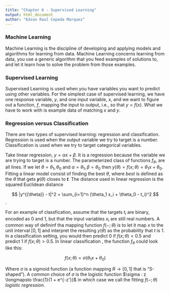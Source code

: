 ```yaml
---
title: "Chapter 6 - Supervised Learning"
output: html_document
author: "Edson Raul Cepeda Marquez"
---
```


### Machine Learning

Machine Learning is the discipline of developing and applying models and algorithms for learning from data.
Machine Learning concerns learning from data, you use a generic algorithm that you feed examples of solutions
to, and let it learn how to solve the problem from those examples.

### Supervised Learning

Supervised Learning is used when you have variables you want to predict using other variables.
For the simplest case of supervised learning, we have one response variable, $y$, and one input variable, $x$, and we want to figure out 
a function, $f$, mapping the input to output, i.e., so that $y=f(x)$.
What we have to work with is example data of matching $x$ and $y$.

### Regression versus Classification

There are two types of supervised learning: regression and classification. Regression is used when the output variable we try to target is a number.
Classification is used when we try to target categorical variables.

Take linear regression, $y = \alpha x + \beta$. It is a regression because the variable we are trying to target is a number.
The parameterized class of functions $f_\theta$, are all lines. If we let $\theta = \theta_1, \theta_0$ and $\alpha = \theta_1, \beta = \theta_0$
then $y(\theta) = f(x;\theta) = \theta_1 x + \theta_0$. Fitting a linear model consist of finding the best $\theta$, where *best* is defined as the 
$\theta$ that gets **$y$**$(\theta)$ closes to **$t$**. The distance used in linear regression is the squared Euclidean distance

$$
|y^{(\theta)} - t|^2 = \sum_{i=1}^n (\theta_1 x_i + \theta_0 - t_i)^2
$$ .

For an example of classfication, assume that the targets $t_i$ are binary, encoded as 0 and 1, but that the input variables $x_i$ are still real numbers.
A common way of defininf tha mapping function $f(-;\theta)$ is to let it map $x$ to the unit interval $[0,1]$ and interpret the resulting $y(\theta)$ as 
the probability that $t$ is 1.
In a classification setting, you would then predict 0 if $f(x;\theta) < 0.5$ and predict 1 if $f(x;\theta) > 0.5$.
In linear classification , the function $f_\theta$ could look like this:

$$
f(x;\theta) = \sigma (\theta_1 x + \theta_0)
$$

Where $\sigma$ is a sigmoid function (a function mapping $R \rightarrow [0,1]$ that is "S-shaped").
A common choice of $\sigma$ is the logistic function $\sigma : z \longmapsto \frac{1}{1 + e^{-z'}}$ in which case we call the fitting $f(-;\theta)$ *logistic regression*. 